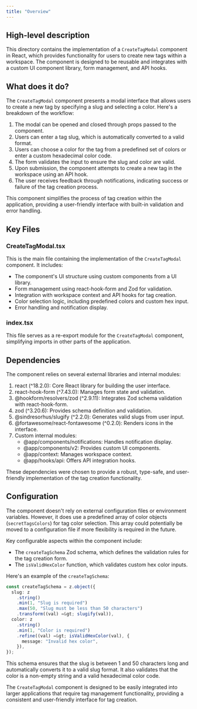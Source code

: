 ```yaml
---
title: "Overview"
---
```


## High-level description
This directory contains the implementation of a `CreateTagModal` component in React, which provides functionality for users to create new tags within a workspace. The component is designed to be reusable and integrates with a custom UI component library, form management, and API hooks.

## What does it do?
The `CreateTagModal` component presents a modal interface that allows users to create a new tag by specifying a slug and selecting a color. Here's a breakdown of the workflow:

1. The modal can be opened and closed through props passed to the component.
2. Users can enter a tag slug, which is automatically converted to a valid format.
3. Users can choose a color for the tag from a predefined set of colors or enter a custom hexadecimal color code.
4. The form validates the input to ensure the slug and color are valid.
5. Upon submission, the component attempts to create a new tag in the workspace using an API hook.
6. The user receives feedback through notifications, indicating success or failure of the tag creation process.

This component simplifies the process of tag creation within the application, providing a user-friendly interface with built-in validation and error handling.

## Key Files

### CreateTagModal.tsx
This is the main file containing the implementation of the `CreateTagModal` component. It includes:
- The component's UI structure using custom components from a UI library.
- Form management using react-hook-form and Zod for validation.
- Integration with workspace context and API hooks for tag creation.
- Color selection logic, including predefined colors and custom hex input.
- Error handling and notification display.

### index.tsx
This file serves as a re-export module for the `CreateTagModal` component, simplifying imports in other parts of the application.

## Dependencies
The component relies on several external libraries and internal modules:

1. react (^18.2.0): Core React library for building the user interface.
2. react-hook-form (^7.43.0): Manages form state and validation.
3. @hookform/resolvers/zod (^2.9.11): Integrates Zod schema validation with react-hook-form.
4. zod (^3.20.6): Provides schema definition and validation.
5. @sindresorhus/slugify (^2.2.0): Generates valid slugs from user input.
6. @fortawesome/react-fontawesome (^0.2.0): Renders icons in the interface.
7. Custom internal modules:
   - @app/components/notifications: Handles notification display.
   - @app/components/v2: Provides custom UI components.
   - @app/context: Manages workspace context.
   - @app/hooks/api: Offers API integration hooks.

These dependencies were chosen to provide a robust, type-safe, and user-friendly implementation of the tag creation functionality.

## Configuration
The component doesn't rely on external configuration files or environment variables. However, it does use a predefined array of color objects (`secretTagsColors`) for tag color selection. This array could potentially be moved to a configuration file if more flexibility is required in the future.

Key configurable aspects within the component include:
- The `createTagSchema` Zod schema, which defines the validation rules for the tag creation form.
- The `isValidHexColor` function, which validates custom hex color inputs.

Here's an example of the `createTagSchema`:

```typescript
const createTagSchema = z.object({
  slug: z
    .string()
    .min(1, "Slug is required")
    .max(50, "Slug must be less than 50 characters")
    .transform((val) =&gt; slugify(val)),
  color: z
    .string()
    .min(1, "Color is required")
    .refine((val) =&gt; isValidHexColor(val), {
      message: "Invalid hex color",
    }),
});
```

This schema ensures that the slug is between 1 and 50 characters long and automatically converts it to a valid slug format. It also validates that the color is a non-empty string and a valid hexadecimal color code.

The `CreateTagModal` component is designed to be easily integrated into larger applications that require tag management functionality, providing a consistent and user-friendly interface for tag creation.